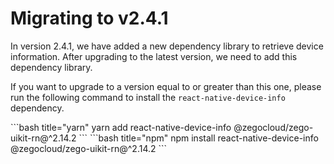 # Migrating to v2.4.1

In version 2.4.1, we have added a new dependency library to retrieve device information. After upgrading to the latest version, we need to add this dependency library.

If you want to upgrade to a version equal to or greater than this one, please run the following command to install the `react-native-device-info` dependency.

<CodeGroup>
```bash title="yarn"
yarn add react-native-device-info @zegocloud/zego-uikit-rn@^2.14.2
```
```bash title="npm"
npm install react-native-device-info @zegocloud/zego-uikit-rn@^2.14.2
```
</CodeGroup>
